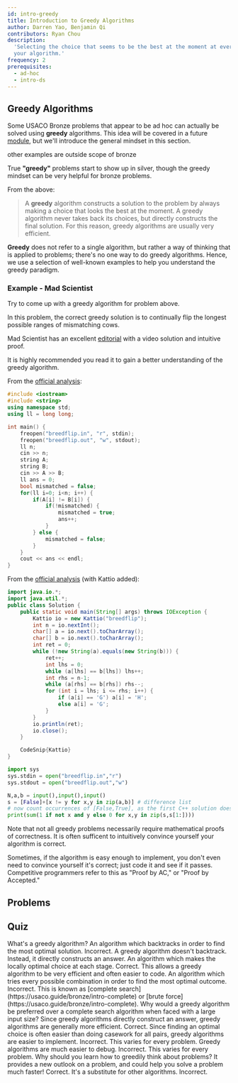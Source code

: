 ```yaml
---
id: intro-greedy
title: Introduction to Greedy Algorithms
author: Darren Yao, Benjamin Qi
contributors: Ryan Chou
description:
  'Selecting the choice that seems to be the best at the moment at every step of
  your algorithm.'
frequency: 2
prerequisites:
  - ad-hoc
  - intro-ds
---
```


## Greedy Algorithms

Some USACO Bronze problems that appear to be ad hoc can actually be solved using
**greedy** algorithms. This idea will be covered in a future
[module](/silver/greedy-sorting), but we'll introduce the general mindset in
this section.

<Resources>
	<Resource source="CPH" title="6.1 - Coin Problem" starred>
		other examples are outside scope of bronze
	</Resource>
</Resources>

<Warning>

True **"greedy"** problems start to show up in silver, though the greedy mindset
can be very helpful for bronze problems.

</Warning>

From the above:

> A **greedy** algorithm constructs a solution to the problem by always making a
> choice that looks the best at the moment. A greedy algorithm never takes back
> its choices, but directly constructs the final solution. For this reason,
> greedy algorithms are usually very efficient.

**Greedy** does not refer to a single algorithm, but rather a way of thinking
that is applied to problems; there's no one way to do greedy algorithms. Hence,
we use a selection of well-known examples to help you understand the greedy
paradigm.

### Example - Mad Scientist

<FocusProblem problem="tutorial" />

Try to come up with a greedy algorithm for problem above.

<Spoiler title="Correct Greedy Algorithm">

In this problem, the correct greedy solution is to continually flip the longest
possible ranges of mismatching cows.

Mad Scientist has an excellent
[editorial](http://www.usaco.org/current/data/sol_breedflip_bronze_feb20.html)
with a video solution and intuitive proof.

It is highly recommended you read it to gain a better understanding of the
greedy algorithm.

</Spoiler>

<Spoiler title="Solution">

<LanguageSection>

<CPPSection>

From the
[official analysis](http://www.usaco.org/current/data/sol_breedflip_bronze_feb20.html):

```cpp
#include <iostream>
#include <string>
using namespace std;
using ll = long long;

int main() {
	freopen("breedflip.in", "r", stdin);
	freopen("breedflip.out", "w", stdout);
	ll n;
	cin >> n;
	string A;
	string B;
	cin >> A >> B;
	ll ans = 0;
	bool mismatched = false;
	for(ll i=0; i<n; i++) {
		if(A[i] != B[i]) {
			if(!mismatched) {
				mismatched = true;
				ans++;
			}
		} else {
			mismatched = false;
		}
	}
	cout << ans << endl;
}
```

</CPPSection>

<JavaSection>

From the
[official analysis](http://www.usaco.org/current/data/sol_breedflip_bronze_feb20.html)
(with Kattio added):

```java
import java.io.*;
import java.util.*;
public class Solution {
	public static void main(String[] args) throws IOException {
		Kattio io = new Kattio("breedflip");
		int n = io.nextInt();
		char[] a = io.next().toCharArray();
		char[] b = io.next().toCharArray();
		int ret = 0;
		while (!new String(a).equals(new String(b))) {
			ret++;
			int lhs = 0;
			while (a[lhs] == b[lhs]) lhs++;
			int rhs = n-1;
			while (a[rhs] == b[rhs]) rhs--;
			for (int i = lhs; i <= rhs; i++) {
				if (a[i] == 'G') a[i] = 'H';
				else a[i] = 'G';
			}
		}
		io.println(ret);
		io.close();
	}

	CodeSnip{Kattio}
}
```

</JavaSection>

<PySection>

```py
import sys
sys.stdin = open("breedflip.in","r")
sys.stdout = open("breedflip.out","w")

N,a,b = input(),input(),input()
s = [False]+[x != y for x,y in zip(a,b)] # difference list
# now count occurrences of [False,True], as the first C++ solution does
print(sum(1 if not x and y else 0 for x,y in zip(s,s[1:])))
```

</PySection>

</LanguageSection>

</Spoiler>

Note that not all greedy problems necessarily require mathematical proofs of
correctness. It is often sufficent to intuitively convince yourself your
algorithm is correct.

<Info title="Pro Tip">

Sometimes, if the algorithm is easy enough to implement, you don't even need to
convince yourself it's correct; just code it and see if it passes. Competitive
programmers refer to this as "Proof by AC," or "Proof by Accepted."

<!-- Don't overuse it though? -->

</Info>

## Problems

<Problems problems="general" />

<!-- Anything else major that needs to be added? Bronze Ad Hoc is not very complicated. -->

## Quiz
	
<Quiz>
  <Quiz.Question>
    What's a greedy algorithm?
    <Quiz.Answer>
      An algorithm which backtracks in order to find the most optimal solution.
      <Quiz.Explanation>
        Incorrect. A greedy algorithm doesn't backtrack. Instead, it directly constructs an answer.
      </Quiz.Explanation>
    </Quiz.Answer>
    <Quiz.Answer correct>
      An algorithm which makes the locally optimal choice at each stage.
      <Quiz.Explanation>
        Correct. This allows a greedy algorithm to be very efficient and often easier to code.
      </Quiz.Explanation>
    </Quiz.Answer>
    <Quiz.Answer>
      An algorithm which tries every possible combination in order to find the most optimal outcome.
      <Quiz.Explanation>
        Incorrect. This is known as [complete search](https://usaco.guide/bronze/intro-complete) or [brute force](https://usaco.guide/bronze/intro-complete).
      </Quiz.Explanation>
    </Quiz.Answer>
  </Quiz.Question>
  <Quiz.Question>
    Why would a greedy algorithm be preferred over a complete search algorithm when faced with a large input size? 
    <Quiz.Answer correct>
      Since greedy algorithms directly construct an answer, greedy algorithms are generally more efficient.
      <Quiz.Explanation>
        Correct.
      </Quiz.Explanation>
    </Quiz.Answer>
    <Quiz.Answer>
      Since finding an optimal choice is often easier than doing casework for all pairs, greedy algorithms are easier to implement.
      <Quiz.Explanation>
        Incorrect. This varies for every problem.
      </Quiz.Explanation>
    </Quiz.Answer>
    <Quiz.Answer>
      Greedy algorithms are much easier to debug.
      <Quiz.Explanation>
        Incorrect. This varies for every problem.
      </Quiz.Explanation>
    </Quiz.Answer>
  </Quiz.Question>
  <Quiz.Question>
    Why should you learn how to greedily think about problems?
    <Quiz.Answer correct>
      It provides a new outlook on a problem, and could help you solve a problem much faster!
      <Quiz.Explanation>
        Correct.
      </Quiz.Explanation>
    </Quiz.Answer>
    <Quiz.Answer>
      It's a substitute for other algorithms.
      <Quiz.Explanation>
        Incorrect.
      </Quiz.Explanation>
    </Quiz.Answer>
  </Quiz.Question>
</Quiz>
